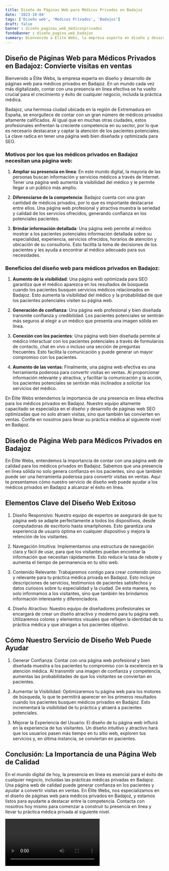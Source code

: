 ```yaml
---
title: Diseño de Páginas Web para Médicos Privados en Badajoz
date: '2023-10-04'
tags: ['Diseño web', 'Médicos Privados', 'Badajoz']
draft: false
banner : diseño_paginas_web_médicosprivados
fondoBanner : diseño_pagina_web_badajoz
summary: Bienvenido a Élite Webs, la empresa experta en diseño y desarrollo de páginas web para médicos privados en Badajoz. En un mundo cada vez más digitalizado, contar con una presencia en línea efectiva se ha vuelto crucial para el crecimiento y éxito de cualquier negocio, incluida la práctica médica. 
---
```


## **Diseño de Páginas Web para Médicos Privados en Badajoz: Convierte visitas en ventas**

Bienvenido a Élite Webs, la empresa experta en diseño y desarrollo de páginas web para médicos privados en Badajoz. En un mundo cada vez más digitalizado, contar con una presencia en línea efectiva se ha vuelto crucial para el crecimiento y éxito de cualquier negocio, incluida la práctica médica. 

Badajoz, una hermosa ciudad ubicada en la región de Extremadura en España, se enorgullece de contar con un gran número de médicos privados altamente calificados. Al igual que en muchas otras ciudades, estos profesionales enfrentan la creciente competencia en su sector, por lo que es necesario destacarse y captar la atención de los pacientes potenciales. La clave radica en tener una página web bien diseñada y optimizada para SEO.

### **Motivos por los que los médicos privados en Badajoz necesitan una página web:**

1. **Ampliar su presencia en línea**: En este mundo digital, la mayoría de las personas buscan información y servicios médicos a través de Internet. Tener una página web aumenta la visibilidad del médico y le permite llegar a un público más amplio.

2. **Diferenciarse de la competencia**: Badajoz cuenta con una gran cantidad de médicos privados, por lo que es importante destacarse entre ellos. Una página web profesional y atractiva muestra la seriedad y calidad de los servicios ofrecidos, generando confianza en los potenciales pacientes.

3. **Brindar información detallada**: Una página web permite al médico mostrar a los pacientes potenciales información detallada sobre su especialidad, experiencia, servicios ofrecidos, horarios de atención y ubicación de su consultorio. Esto facilita la toma de decisiones de los pacientes y les ayuda a encontrar al médico adecuado para sus necesidades.

### **Beneficios del diseño web para médicos privados en Badajoz:**

1. **Aumento de la visibilidad**: Una página web optimizada para SEO garantiza que el médico aparezca en los resultados de búsqueda cuando los pacientes busquen servicios médicos relacionados en Badajoz. Esto aumenta la visibilidad del médico y la probabilidad de que los pacientes potenciales visiten su página web.

2. **Generación de confianza**: Una página web profesional y bien diseñada transmite confianza y credibilidad. Los pacientes potenciales se sentirán más seguros al elegir a un médico que presenta una imagen sólida en línea.

3. **Conexión con los pacientes**: Una página web bien diseñada permite al médico interactuar con los pacientes potenciales a través de formularios de contacto, chat en vivo o incluso una sección de preguntas frecuentes. Esto facilita la comunicación y puede generar un mayor compromiso con los pacientes.

4. **Aumento de las ventas**: Finalmente, una página web efectiva es una herramienta poderosa para convertir visitas en ventas. Al proporcionar información relevante y atractiva, y facilitar la comunicación y la acción, los pacientes potenciales se sentirán más inclinados a solicitar los servicios del médico.

En Élite Webs entendemos la importancia de una presencia en línea efectiva para los médicos privados en Badajoz. Nuestro equipo altamente capacitado se especializa en el diseño y desarrollo de páginas web SEO optimizadas que no solo atraen visitas, sino que también las convierten en ventas. Confíe en nosotros para llevar su práctica médica al siguiente nivel en Badajoz.

<GifSeo />

<Cta />

## Diseño de Página Web para Médicos Privados en Badajoz

En Élite Webs, entendemos la importancia de contar con una página web de calidad para los médicos privados en Badajoz. Sabemos que una presencia en línea sólida no solo genera confianza en los pacientes, sino que también puede ser una herramienta poderosa para convertir visitas en ventas. Aquí te presentamos cómo nuestro servicio de diseño web puede ayudar a los médicos privados en Badajoz a alcanzar el éxito en línea.

## Elementos Clave del Diseño Web Exitoso

1. Diseño Responsivo: Nuestro equipo de expertos se asegurará de que tu página web se adapte perfectamente a todos los dispositivos, desde computadoras de escritorio hasta smartphones. Esto garantiza una experiencia de usuario óptima en cualquier dispositivo y mejora la retención de los visitantes.

2. Navegación Intuitiva: Implementamos una estructura de navegación clara y fácil de usar, para que los visitantes puedan encontrar la información que necesitan rápidamente. Esto reduce la tasa de rebote y aumenta el tiempo de permanencia en tu sitio web.

3. Contenido Relevante: Trabajaremos contigo para crear contenido único y relevante para tu práctica médica privada en Badajoz. Esto incluye descripciones de servicios, testimonios de pacientes satisfechos y datos curiosos sobre tu especialidad y la ciudad. De esta manera, no solo informamos a los visitantes, sino que también les brindamos información interesante y diferenciadora.

4. Diseño Atractivo: Nuestro equipo de diseñadores profesionales se encargará de crear un diseño atractivo y moderno para tu página web. Utilizaremos colores y elementos visuales que reflejen la identidad de tu práctica médica y que atraigan a tus pacientes objetivo.

## Cómo Nuestro Servicio de Diseño Web Puede Ayudar

1. Generar Confianza: Contar con una página web profesional y bien diseñada muestra a los pacientes tu compromiso con la excelencia en la atención médica. Al transmitir una imagen de confianza y competencia, aumentas las probabilidades de que los visitantes se conviertan en pacientes.

2. Aumentar la Visibilidad: Optimizaremos tu página web para los motores de búsqueda, lo que te permitirá aparecer en los primeros resultados cuando los pacientes busquen médicos privados en Badajoz. Esto incrementará la visibilidad de tu práctica y atraerá a pacientes potenciales.

3. Mejorar la Experiencia del Usuario: El diseño de tu página web influirá en la experiencia de tus visitantes. Un diseño intuitivo y atractivo hará que los usuarios pasen más tiempo en tu sitio web, exploren tus servicios y, en última instancia, se conviertan en pacientes.

## Conclusión: La Importancia de una Página Web de Calidad

En el mundo digital de hoy, la presencia en línea es esencial para el éxito de cualquier negocio, incluidas las prácticas médicas privadas en Badajoz. Una página web de calidad puede generar confianza en los pacientes y ayudar a convertir visitas en ventas. En Élite Webs, nos especializamos en el diseño de páginas web para médicos privados en Badajoz, y estamos listos para ayudarte a destacar entre la competencia. Contacta con nosotros hoy mismo para comenzar a construir tu presencia en línea y llevar tu práctica médica privada al siguiente nivel.

<Video />

<CtaBot job='Médicos Privados' city='Badajoz'/>

<Gmaps query='Badajoz+españa+maps' />